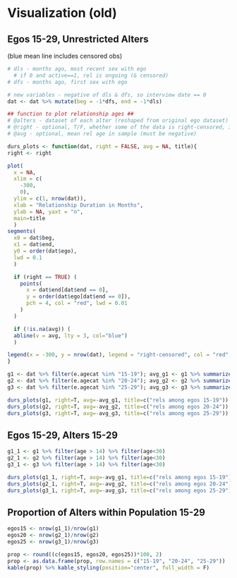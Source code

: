 # Visualization (old) {#viz}

## Egos 15-29, Unrestricted Alters

(blue mean line includes censored obs)

```r

# dls - months ago, most recent sex with ego 
  # if 0 and active==1, rel is ongoing (& censored)
# dfs - months ago, first sex with ego 

# new variables - negative of dls & dfs, so interview date == 0
dat <- dat %>% mutate(beg = -1*dfs, end = -1*dls)

## function to plot relationship ages ##
# @alters - dataset of each alter (reshaped from original ego dataset)
# @right - optional, T/F, whether some of the data is right-censored, i.e. ongoing at time of interview (end==0)
# @avg - optional, mean rel age in sample (must be negative)

durs_plots <- function(dat, right = FALSE, avg = NA, title){
right <- right 

plot(
  x = NA,
  xlim = c(
    -300,
    0),
  ylim = c(1, nrow(dat)),
  xlab = "Relationship Duration in Months",
  ylab = NA, yaxt = "n",
  main=title
  )
segments(
  x0 = dat$beg,
  x1 = dat$end,
  y0 = order(dat$ego),
  lwd = 0.1
  )

  if (right == TRUE) (
    points(
      x = dat$end[dat$end == 0],
      y = order(dat$ego[dat$end == 0]),
      pch = 4, col = "red", lwd = 0.01
    )
  )

  if (!is.na(avg)) (
  abline(v = avg, lty = 3, col="blue")
  )

legend(x = -300, y = nrow(dat), legend = "right-censored", col = "red", pch = 4, cex=0.5)
}

g1 <- dat %>% filter(e.agecat %in% "15-19"); avg_g1 <- g1 %>% summarize(mean=mean(edge_age_month))
g2 <- dat %>% filter(e.agecat %in% "20-24"); avg_g2 <- g2 %>% summarize(mean=mean(edge_age_month))
g3 <- dat %>% filter(e.agecat %in% "25-29"); avg_g3 <- g3 %>% summarize(mean=mean(edge_age_month))

durs_plots(g1, right=T, avg=-avg_g1, title=c("rels among egos 15-19"))
durs_plots(g2, right=T, avg=-avg_g2, title=c("rels among egos 20-24"))
durs_plots(g3, right=T, avg=-avg_g3, title=c("rels among egos 25-29"))

```

## Egos 15-29, Alters 15-29

```r

g1_1 <- g1 %>% filter(age > 14) %>% filter(age<30)
g2_1 <- g2 %>% filter(age > 14) %>% filter(age<30)
g3_1 <- g3 %>% filter(age > 14) %>% filter(age<30)

durs_plots(g1_1, right=T, avg=-avg_g1, title=c("rels among egos 15-19"))
durs_plots(g2_1, right=T, avg=-avg_g2, title=c("rels among egos 20-24"))
durs_plots(g3_1, right=T, avg=-avg_g3, title=c("rels among egos 25-29"))
```

## Proportion of Alters within Population 15-29

```r

egos15 <- nrow(g1_1)/nrow(g1)
egos20 <- nrow(g2_1)/nrow(g2)
egos25 <- nrow(g3_1)/nrow(g3)

prop <- round((c(egos15, egos20, egos25))*100, 2)
prop <- as.data.frame(prop, row.names = c("15-19", "20-24", "25-29"))
kable(prop) %>% kable_styling(position="center", full_width = F)
```
